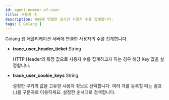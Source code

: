 ```yaml
---
id: agent-number-of-user
title: 사용자 수
description: WAS에 연결한 실시간 사용자 수를 집계합니다.
tags: [ Golang ]
---
```


Golang 웹 애플리케이션 서버에 연결한 사용자의 수를 집계합니다.

* **trace_user_header_ticket** <span class='type'>String</span>

  HTTP Header의 특정 값으로 사용자 수를 집계하고자 하는 경우 해당 Key 값을 설정합니다.

* **trace_user_cookie_keys** <span class='type'>String</span>

  설정한 쿠키의 값을 고유한 사용자 정보로 선택합니다. 여러 개를 등록할 때는 쉼표(,)를 구분자로 이용하세요. 설정한 순서대로 검색합니다.

